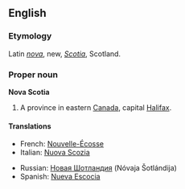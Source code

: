 ==English==
{{wikipedia}}
===Etymology===
Latin ''[[nova]]'', new, ''[[Scotia]]'', Scotland.

===Proper noun===
'''Nova Scotia'''

#A province in eastern [[Canada]], capital [[Halifax]].

====Translations====
{{top}}
*French: [[Nouvelle-Écosse]] {{f}}
*Italian: [[Nuova Scozia]] {{f}}
{{mid}}
*Russian: [[Новая Шотландия]] (Nóvaja Šotlándija) {{f}}
*Spanish: [[Nueva Escocia]] {{f}}
{{bottom}}
